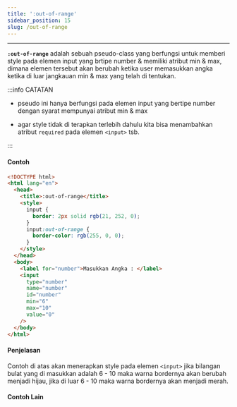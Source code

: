 ```yaml
---
title: ':out-of-range'
sidebar_position: 15
slug: /out-of-range
---
```


<hr />

**`:out-of-range`** adalah sebuah pseudo-class yang berfungsi untuk memberi style pada elemen input yang brtipe number & memiliki atribut min & max, dimana elemen tersebut akan berubah ketika user memasukkan angka ketika di luar jangkauan min & max yang telah di tentukan.

:::info CATATAN

- pseudo ini hanya berfungsi pada elemen input yang bertipe number dengan syarat mempunyai atribut min & max

- agar style tidak di terapkan terlebih dahulu kita bisa menambahkan atribut `required` pada elemen `<input>` tsb.

:::

#### Contoh

<Tabs>
<TabItem value="DEMO" label="DEMO" default>

<Codepen dataSlugHash="poByRpZ" title="pseudo class - out-of-range" />

</TabItem>

<TabItem value="COPY CODE" label="COPY CODE">

```html
<!DOCTYPE html>
<html lang="en">
  <head>
    <title>:out-of-range</title>
    <style>
      input {
        border: 2px solid rgb(21, 252, 0);
      }
      input:out-of-range {
        border-color: rgb(255, 0, 0);
      }
    </style>
  </head>
  <body>
    <label for="number">Masukkan Angka : </label>
    <input
      type="number"
      name="number"
      id="number"
      min="6"
      max="10"
      value="0"
    />
  </body>
</html>
```

</TabItem>
</Tabs>

#### Penjelasan

Contoh di atas akan menerapkan style pada elemen `<input>` jika bilangan bulat yang di masukkan adalah 6 - 10 maka warna bordernya akan berubah menjadi hijau, jika di luar 6 - 10 maka warna bordernya akan menjadi merah.

#### Contoh Lain

<Codepen dataSlugHash="mdgPRGW" title="pseudo class - out-of-range - contoh lain" />
